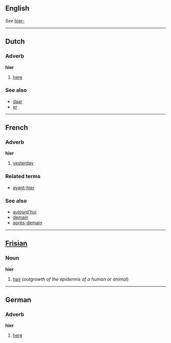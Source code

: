 ==English==
''See'' [[hier-]]

----
==Dutch==
=== Adverb===
'''hier'''

#[[here]]

===See also===
*[[daar]]
*[[er]]

----
==French==
=== Adverb===
'''hier'''

#[[yesterday]]

===Related terms===
*[[avant-hier]]

===See also===
*[[aujourd'hui]]
*[[demain]]
*[[après-demain]]

----
==[[Frisian]]==
=== Noun ===
'''hier'''

# [[hair]] (''outgrowth of the epidermis of a human or animal'')

----
==German==
===Adverb===
'''hier'''

#[[here]]